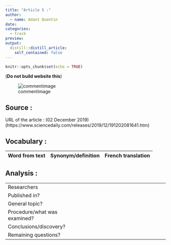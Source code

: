 ```yaml
---
title: "Article 5 :"
author:
  - name: Adant Quentin
date: 
categories:
  - track
preview: 
output:
  distill::distill_article:
    self_contained: false
---
```


```r
knitr::opts_chunk$set(echo = TRUE)
```

(**Do not build website this**)

![commentimage](imagelink)

## Source :

URL of the article : (02 December 2019)
(https://www.sciencedaily.com/releases/2019/12/191202081641.htm)

## Vocabulary :

| Word from text | Synonym/definition | French translation |
|----------------|--------------------|--------------------|


## Analysis :

|                              |                                                                     |
| ---------------------------- | ------------------------------------------------------------------- |
| Researchers                  |  |
| Published in?                |                                                        |
| General topic?               |     |
| Procedure/what was examined? |  |
| Conclusions/discovery?       |  |
| Remaining questions?         |  |



